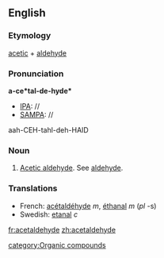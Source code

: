 ==English==
===Etymology===
[[acetic]] + [[aldehyde]]
===Pronunciation===
'''a-ce*tal-de-hyde*'''
*[[IPA]]: //
*[[SAMPA]]: //
aah-CEH-tahl-deh-HAID
===Noun===
#[[Acetic aldehyde]]. See [[aldehyde]].
===Translations===
*French: [[acétaldéhyde]] ''m'', [[éthanal]] ''m'' (''pl'' -s)
*Swedish: [[etanal]] ''c''

[[fr:acetaldehyde]]
[[zh:acetaldehyde]]

[[category:Organic compounds]]